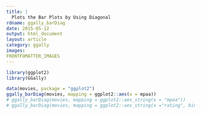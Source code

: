 ```yaml
---
title: |
  Plots the Bar Plots by Using Diagonal
rdname: ggally_barDiag
date: 2015-05-12
output: html_document
layout: article
category: ggally
images:
FRONTFOMATTER_IMAGES
---
```


```r
library(ggplot2)
library(GGally)
```

```r

data(movies, package = "ggplot2")
ggally_barDiag(movies, mapping = ggplot2::aes(x = mpaa))
# ggally_barDiag(movies, mapping = ggplot2::aes_string(x = "mpaa"))
# ggally_barDiag(movies, mapping = ggplot2::aes_string(x ="rating", binwidth = ".1"))



```